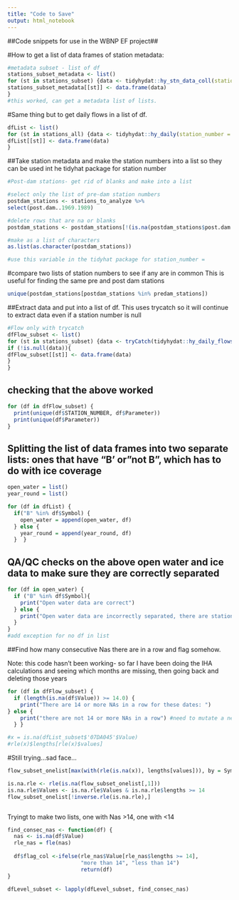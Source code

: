 ```yaml
---
title: "Code to Save"
output: html_notebook
---
```


##Code snippets for use in the WBNP EF project##

#How to get a list of data frames of station metadata:
```r

#metadata subset - list of df
stations_subset_metadata <- list()
for (st in stations_subset) {data <- tidyhydat::hy_stn_data_coll(station_number = (st))
stations_subset_metadata[[st]] <- data.frame(data)
}
#this worked, can get a metadata list of lists.

```

#Same thing but to get daily flows in a list of df.
```r

dfList <- list()
for (st in stations_all) {data <- tidyhydat::hy_daily(station_number = (st))
dfList[[st]] <- data.frame(data)
}

```

##Take station metadata and make the station numbers into a list so they can be used int he tidyhat package for station number

```r

#Post-dam stations- get rid of blanks and make into a list

#select only the list of pre-dam station numbers
postdam_stations <- stations_to_analyze %>%
select(post.dam..1969.1989)

#delete rows that are na or blanks
postdam_stations <- postdam_stations[!(is.na(postdam_stations$post.dam..1969.1989) | postdam_stations$post.dam..1969.1989==""), ]

#make as a list of characters
as.list(as.character(postdam_stations))

#use this variable in the tidyhat package for station_number =
```

#compare two lists of station numbers to see if any are in common
This is useful for finding the same pre and post dam stations

```r

unique(postdam_stations[postdam_stations %in% predam_stations])

```

##Extract data and put into a list of df. This uses trycatch so it will continue to extract data even if a station number is null

```r

#Flow only with trycatch 
dfFlow_subset <- list()
for (st in stations_subset) {data <- tryCatch(tidyhydat::hy_daily_flows(station_number = (st)), error = function(e) NULL)
if (!is.null(data)){
dfFlow_subset[[st]] <- data.frame(data) 
}
}

```

## checking that the above worked ##

```r

for (df in dfFlow_subset) {
  print(unique(df$STATION_NUMBER, df$Parameter))
  print(unique(df$Parameter)) 
}

```

## Splitting the list of data frames into two separate lists: ones that have "B' or "not B", which has to do with ice coverage

```r

open_water = list()
year_round = list()

for (df in dfList) {
  if("B" %in% df$Symbol) {
    open_water = append(open_water, df)
  } else {
    year_round = append(year_round, df)
  }  }


```

## QA/QC checks on the above open water and ice data to make sure they are correctly separated
```r

for (df in open_water) {
  if ("B" %in% df$Symbol){
    print("Open water data are correct")
  } else {
    print("Open water data are incorrectly separated, there are stations with Ice")
  }
}
#add exception for no df in list
```

##Find how many consecutive Nas there are in a row and flag somehow.

Note: this code hasn't been working- so far I have been doing the IHA calculations and seeing which months are missing, then going back and deleting those years
```r


for (df in dfFlow_subset) {
  if (length(is.na(df$Value)) >= 14.0) {
    print("There are 14 or more NAs in a row for these dates: ")
} else {
    print("there are not 14 or more NAs in a row") #need to mutate a new column with "flagged"
  } }

#x = is.na(dfList_subset$'07DA045'$Value)
#rle(x)$lengths[rle(x)$values]
```

#Still trying...sad face...
```r
flow_subset_onelist[max(with(rle(is.na(x)), lengths[values])), by = Symbol]

```


```r

is.na.rle <- rle(is.na(flow_subset_onelist[,1]))
is.na.rle$Values <- is.na.rle$Values & is.na.rle$lengths >= 14
flow_subset_onelist[!inverse.rle(is.na.rle),]



```

Tryingt to make two lists, one with Nas >14, one with <14

```r

find_consec_nas <- function(df) {
  nas <- is.na(df$Value)
  rle_nas = fle(nas)
  
  df$flag_col <-ifelse(rle_nas$Value[rle_nas$lengths >= 14],
                       "more than 14", "less than 14")
                       return(df)
}

dfLevel_subset <- lapply(dfLevel_subset, find_consec_nas)


```



